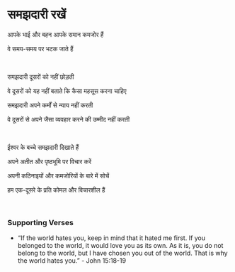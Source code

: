 # समझदारी रखें

आपके भाई और बहन आपके समान कमजोर हैं

वे समय-समय पर भटक जाते हैं

<br />

समझदारी दूसरों को नहीं छोड़ती

वे दूसरों को यह नहीं बताते कि कैसा महसूस करना चाहिए

समझदारी अपने कर्मों से न्याय नहीं करती

वे दूसरों से अपने जैसा व्यवहार करने की उम्मीद नहीं करती

<br />

ईश्वर के बच्चे समझदारी दिखाते हैं

अपने अतीत और पृष्ठभूमि पर विचार करें

अपनी कठिनाइयों और कमजोरियों के बारे में सोचें

हम एक-दूसरे के प्रति कोमल और विचारशील हैं

<br />

### Supporting Verses

- “If the world hates you, keep in mind that it hated me first. If you belonged to the world, it would love you as its own. As it is, you do not belong to the world, but I have chosen you out of the world. That is why the world hates you.” - John 15:18-19
